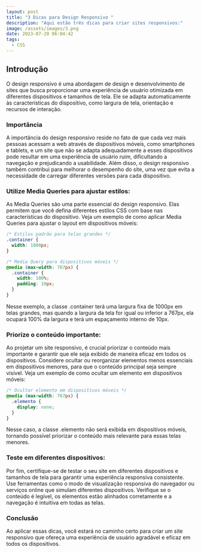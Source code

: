 ```yaml
---
layout: post
title: "3 Dicas para Design Responsivo "
description: "Aqui estão três dicas para criar sites responsivos:"
image: /assets/images/3.png
date: 2023-07-20 06:04:42
tags:
  - CSS
---
```

## Introdução
O design responsivo é uma abordagem de design e desenvolvimento de sites que busca proporcionar uma experiência de usuário otimizada em diferentes dispositivos e tamanhos de tela. Ele se adapta automaticamente às características do dispositivo, como largura de tela, orientação e recursos de interação.

### Importância
A importância do design responsivo reside no fato de que cada vez mais pessoas acessam a web através de dispositivos móveis, como smartphones e tablets, e um site que não se adapta adequadamente a esses dispositivos pode resultar em uma experiência de usuário ruim, dificultando a navegação e prejudicando a usabilidade. Além disso, o design responsivo também contribui para melhorar o desempenho do site, uma vez que evita a necessidade de carregar diferentes versões para cada dispositivo.

### Utilize Media Queries para ajustar estilos:
As Media Queries são uma parte essencial do design responsivo. Elas permitem que você defina diferentes estilos CSS com base nas características do dispositivo. Veja um exemplo de como aplicar Media Queries para ajustar o layout em dispositivos móveis:

```css showLineNumbers
/* Estilos padrão para telas grandes */
.container {
  width: 1000px;
}

/* Media Query para dispositivos móveis */
@media (max-width: 767px) {
  .container {
    width: 100%;
    padding: 10px;
  }
}
```

Nesse exemplo, a classe .container terá uma largura fixa de 1000px em telas grandes, mas quando a largura da tela for igual ou inferior a 767px, ela ocupará 100% da largura e terá um espaçamento interno de 10px.

### Priorize o conteúdo importante:
Ao projetar um site responsivo, é crucial priorizar o conteúdo mais importante e garantir que ele seja exibido de maneira eficaz em todos os dispositivos. Considere ocultar ou reorganizar elementos menos essenciais em dispositivos menores, para que o conteúdo principal seja sempre visível. Veja um exemplo de como ocultar um elemento em dispositivos móveis:

```css showLineNumbers
/* Ocultar elemento em dispositivos móveis */
@media (max-width: 767px) {
  .elemento {
    display: none;
  }
}
```

Nesse caso, a classe .elemento não será exibida em dispositivos móveis, tornando possível priorizar o conteúdo mais relevante para essas telas menores.

### Teste em diferentes dispositivos:
Por fim, certifique-se de testar o seu site em diferentes dispositivos e tamanhos de tela para garantir uma experiência responsiva consistente. Use ferramentas como o modo de visualização responsiva do navegador ou serviços online que simulam diferentes dispositivos. Verifique se o conteúdo é legível, os elementos estão alinhados corretamente e a navegação é intuitiva em todas as telas.

### Conclusão
Ao aplicar essas dicas, você estará no caminho certo para criar um site responsivo que ofereça uma experiência de usuário agradável e eficaz em todos os dispositivos.



